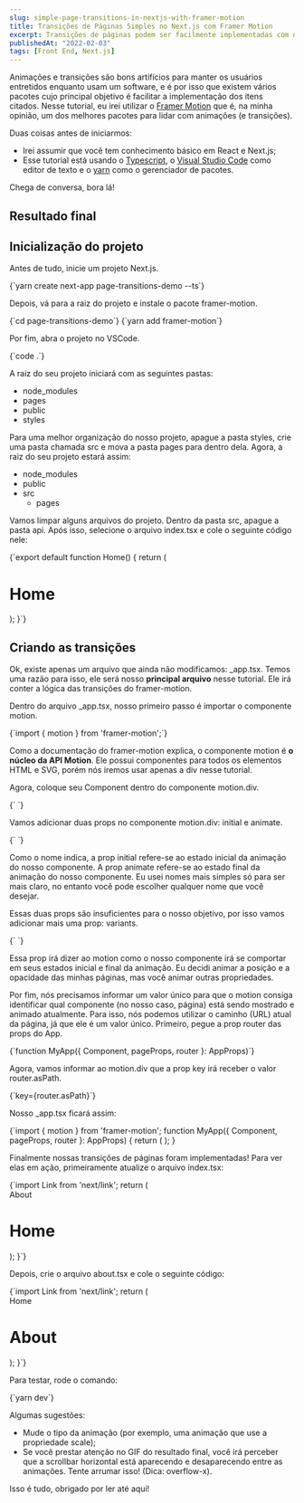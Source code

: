```yaml
---
slug: simple-page-transitions-in-nextjs-with-framer-motion
title: Transições de Páginas Simples no Next.js com Framer Motion
excerpt: Transições de páginas podem ser facilmente implementadas com o Framer Motion.
publishedAt: "2022-02-03"
tags: [Front End, Next.js]
---
```


Animações e transições são bons artifícios para manter os usuários entretidos enquanto usam um software,
e é por isso que existem vários pacotes cujo principal objetivo é facilitar a implementação dos itens citados. Nesse tutorial, eu irei utilizar o [Framer Motion](https://www.framer.com/docs/) que é, na minha opinião, um dos melhores pacotes para lidar com animações (e transições).

Duas coisas antes de iniciarmos:
- Irei assumir que você tem conhecimento básico em React e Next.js;
- Esse tutorial está usando o [Typescript](https://www.typescriptlang.org/),
o [Visual Studio Code](https://code.visualstudio.com/) como editor de texto e o
[yarn](https://yarnpkg.com/) como o gerenciador de pacotes.

Chega de conversa, bora lá!

## Resultado final

<PostImage
  src="/images/posts/simple-page-transitions-in-nextjs-with-framer-motion/final.gif"
  alt="GIF containing final result"
/>

## Inicialização do projeto

Antes de tudo, inicie um projeto Next.js.

<CodeBlock language="bash">
{`yarn create next-app page-transitions-demo --ts`}
</CodeBlock>

Depois, vá para a raiz do projeto e instale o pacote <InlineCode>framer-motion</InlineCode>.

<CodeBlock language="bash">
{`cd page-transitions-demo`}
</CodeBlock>

<CodeBlock language="bash">
{`yarn add framer-motion`}
</CodeBlock>

Por fim, abra o projeto no VSCode.

<CodeBlock language="bash">
{`code .`}
</CodeBlock>

A raiz do seu projeto iniciará com as seguintes pastas:
- node_modules
- pages
- public
- styles

Para uma melhor organização do nosso projeto, apague a pasta <InlineCode>styles</InlineCode>,
crie uma pasta chamada <InlineCode>src</InlineCode> e mova a pasta <InlineCode>pages</InlineCode>
para dentro dela. Agora, a raiz do seu projeto estará assim:
- node_modules
- public
- src
  - pages

Vamos limpar alguns arquivos do projeto. Dentro da pasta <InlineCode>src</InlineCode>, apague a pasta <InlineCode>api</InlineCode>. Após isso, selecione o arquivo <InlineCode>index.tsx</InlineCode> e cole o seguinte código nele:

<CodeBlock language="tsx">
{`export default function Home() {
  return (
    <div>
      <h1>Home</h1>
    </div>
  );
}`}
</CodeBlock>

## Criando as transições

Ok, existe apenas um arquivo que ainda não modificamos: <InlineCode>_app.tsx</InlineCode>. Temos uma razão para isso, ele será nosso **principal arquivo** nesse tutorial. Ele irá conter a lógica das transições do <InlineCode>framer-motion</InlineCode>.

Dentro do arquivo <InlineCode>_app.tsx</InlineCode>, nosso primeiro passo é importar o componente <InlineCode>motion</InlineCode>.

<CodeBlock language="tsx">
{`import { motion } from 'framer-motion';`}
</CodeBlock>

Como a documentação do <InlineCode>framer-motion</InlineCode> explica, o componente <InlineCode>motion</InlineCode> é **o núcleo da API Motion**. Ele possui componentes para todos os elementos HTML e SVG, porém nós iremos usar apenas a <InlineCode>div</InlineCode> nesse tutorial.

Agora, coloque seu <InlineCode>Component</InlineCode> dentro do componente <InlineCode>motion.div</InlineCode>.

<CodeBlock language="tsx">
{`<motion.div>
  <Component {...pageProps} />
</motion.div>`}
</CodeBlock>

Vamos adicionar duas props no componente <InlineCode>motion.div</InlineCode>: <InlineCode>initial</InlineCode> e <InlineCode>animate</InlineCode>.

<CodeBlock language="tsx">
{`<motion.div
  initial="initial"
  animate="animate"
>
  <Component {...pageProps} />
</motion.div>`}
</CodeBlock>

Como o nome indica, a prop <InlineCode>initial</InlineCode> refere-se ao estado inicial da animação do nosso componente. A prop <InlineCode>animate</InlineCode> refere-se ao estado final da animação do nosso componente. Eu usei nomes mais simples só para ser mais claro, no entanto você pode escolher qualquer nome que você desejar.

Essas duas props são insuficientes para o nosso objetivo, por isso vamos adicionar mais uma prop: <InlineCode>variants</InlineCode>.

<CodeBlock language="tsx">
{`<motion.div
  initial="initial"
  animate="animate"
  variants={
    initial: {
      x: 300,
      opacity: 0,
    },
    animate: {
      x: 0,
      opacity: 1,
    },
  }
>
  <Component {...pageProps} />
</motion.div>`}
</CodeBlock>

Essa prop irá dizer ao <InlineCode>motion</InlineCode> como o nosso componente irá se comportar em seus estados inicial e final da animação. Eu decidi animar a posição e a opacidade das minhas páginas, mas você animar outras propriedades.

Por fim, nós precisamos informar um valor único para que o <InlineCode>motion</InlineCode> consiga identificar qual componente (no nosso caso, página) está sendo mostrado e animado atualmente. Para isso, nós podemos utilizar o caminho (URL) atual da página, já que ele é um valor único. Primeiro, pegue a prop <InlineCode>router</InlineCode> das props do App.

<CodeBlock language="tsx">
{`function MyApp({ Component, pageProps, router }: AppProps)`}
</CodeBlock>

Agora, vamos informar ao <InlineCode>motion.div</InlineCode> que a prop key irá receber o valor <InlineCode>router.asPath</InlineCode>.

<CodeBlock language="tsx">
{`key={router.asPath}`}
</CodeBlock>

Nosso <InlineCode>_app.tsx</InlineCode> ficará assim:

<CodeBlock language="tsx">
{`import { motion } from 'framer-motion';
function MyApp({ Component, pageProps, router }: AppProps) {
  return (
    <motion.div
      key={router.asPath}
      initial="initial"
      animate="animate"
      variants={{
        initial: {
          x: 300,
          opacity: 0,
        },
        animate: {
          x: 0,
          opacity: 1,
        },
      }}
    >
      <Component {...pageProps} />
    </motion.div>
  );
}
</CodeBlock>

Finalmente nossas transições de páginas foram implementadas! Para ver elas em ação, primeiramente atualize o arquivo <InlineCode>index.tsx</InlineCode>:

<CodeBlock language="tsx">
{`import Link from 'next/link';
  return (
    <div style={{
      height: '100vh',
      display: 'flex',
      flexDirection: 'column',
      alignItems: 'center',
      justifyContent: 'center',
    }}>
      <Link href="/about">About</Link>
      <h1>Home</h1>
    </div>
  );
}`}
</CodeBlock>

Depois, crie o arquivo <InlineCode>about.tsx</InlineCode> e cole o seguinte código:

<CodeBlock language="tsx">
{`import Link from 'next/link';
  return (
    <div style={{
      height: '100vh',
      display: 'flex',
      flexDirection: 'column',
      alignItems: 'center',
      justifyContent: 'center',
    }}>
      <Link href="/">Home</Link>
      <h1>About</h1>
    </div>
  );
}`}
</CodeBlock>

Para testar, rode o comando:

<CodeBlock language="bash">
{`yarn dev`}
</CodeBlock>

Algumas sugestões:
- Mude o tipo da animação (por exemplo, uma animação que use a propriedade scale);
- Se você prestar atenção no GIF do resultado final, você irá perceber que a scrollbar horizontal está aparecendo e desaparecendo entre as animações. Tente arrumar isso! (Dica: <InlineCode>overflow-x</InlineCode>).

Isso é tudo, obrigado por ler até aqui!
